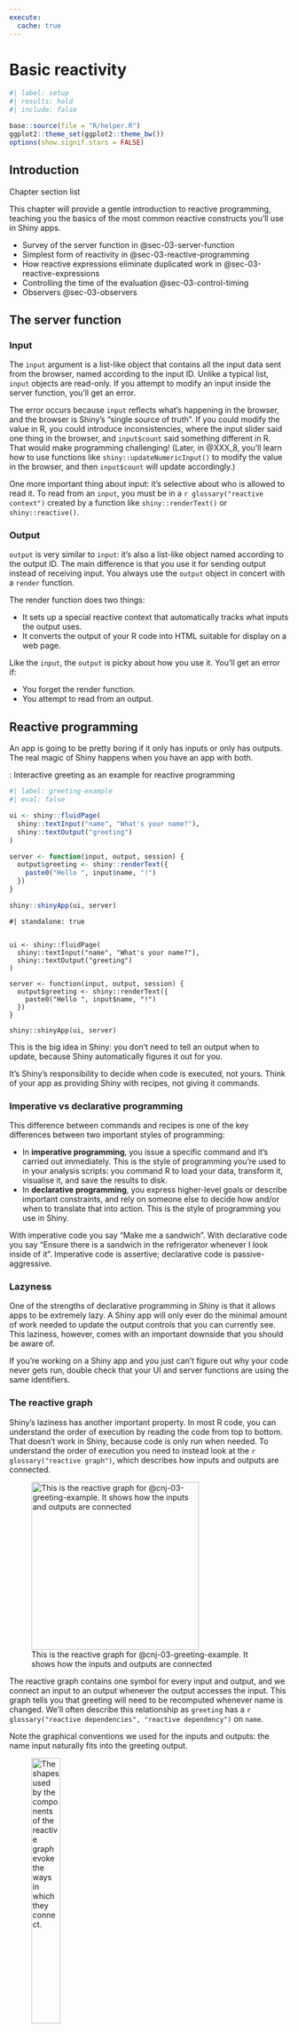 ```yaml
---
execute:
  cache: true
---
```


# Basic reactivity {#sec-chap03}


```r
#| label: setup
#| results: hold
#| include: false

base::source(file = "R/helper.R")
ggplot2::theme_set(ggplot2::theme_bw())
options(show.signif.stars = FALSE)

```

## Introduction

::::: {#obj-chap03}
:::: {.my-objectives}
::: {.my-objectives-header}
Chapter section list
:::


::: {.my-objectives-container}

This chapter will provide a gentle introduction to reactive programming, teaching you the basics of the most common reactive constructs you’ll use in Shiny apps.

- Survey of the server function in @sec-03-server-function
- Simplest form of reactivity in @sec-03-reactive-programming
- How reactive expressions eliminate duplicated work in @sec-03-reactive-expressions
- Controlling the time of the evaluation @sec-03-control-timing
- Observers @sec-03-observers

:::
::::
:::::



## The server function {#sec-03-server-function}

### Input

The `input` argument is a list-like object that contains all the input data sent from the browser, named according to the input ID. Unlike a typical list, `input` objects are read-only. If you attempt to modify an input inside the server function, you’ll get an error.

The error occurs because `input` reflects what’s happening in the browser, and the browser is Shiny’s “single source of truth”. If you could modify the value in R, you could introduce inconsistencies, where the input slider said one thing in the browser, and `input$count` said something different in R. That would make programming challenging! (Later, in @XXX_8, you’ll learn how to use functions like `shiny::updateNumericInput()` to modify the value in the browser, and then `input$count` will update accordingly.)

One more important thing about input: it’s selective about who is allowed to read it. To read from an `input`, you must be in a `r glossary("reactive context")` created by a function like `shiny::renderText()` or `shiny::reactive()`.

### Output

`output` is very similar to `input`: it’s also a list-like object named according to the output ID. The main difference is that you use it for sending output instead of receiving input. You always use the `output` object in concert with a `render` function.

The render function does two things:

- It sets up a special reactive context that automatically tracks what inputs the output uses.
- It converts the output of your R code into HTML suitable for display on a web page.

Like the `input`, the `output` is picky about how you use it. You’ll get an error if:

- You forget the render function.
- You attempt to read from an output.


## Reactive programming {#sec-03-reactive-programming}

An app is going to be pretty boring if it only has inputs or only has outputs. The real magic of Shiny happens when you have an app with both.

:::::{.my-r-code}
:::{.my-r-code-header}
:::::: {#cnj-03-greeting-example}
: Interactive greeting as an example for reactive programming
::::::
:::
::::{.my-r-code-container}

::: {#lst-greeting-example}
```r
#| label: greeting-example
#| eval: false

ui <- shiny::fluidPage(
  shiny::textInput("name", "What's your name?"),
  shiny::textOutput("greeting")
)

server <- function(input, output, session) {
  output$greeting <- shiny::renderText({
    paste0("Hello ", input$name, "!")
  })
}

shiny::shinyApp(ui, server)
```

:::

```shinylive-r
#| standalone: true


ui <- shiny::fluidPage(
  shiny::textInput("name", "What's your name?"),
  shiny::textOutput("greeting")
)

server <- function(input, output, session) {
  output$greeting <- shiny::renderText({
    paste0("Hello ", input$name, "!")
  })
}

shiny::shinyApp(ui, server)
```

This is the big idea in Shiny: you don’t need to tell an output when to update, because Shiny automatically figures it out for you.
::::
:::::

::: {.callout-important}
It’s Shiny’s responsibility to decide when code is executed, not yours. Think of your app as providing Shiny with recipes, not giving it commands.
:::




### Imperative vs declarative programming

This difference between commands and recipes is one of the key differences between two important styles of programming:

- In **imperative programming**, you issue a specific command and it’s carried out immediately. This is the style of programming you’re used to in your analysis scripts: you command R to load your data, transform it, visualise it, and save the results to disk.
- In **declarative programming**, you express higher-level goals or describe important constraints, and rely on someone else to decide how and/or when to translate that into action. This is the style of programming you use in Shiny.

With imperative code you say “Make me a sandwich”. With declarative code you say “Ensure there is a sandwich in the refrigerator whenever I look inside of it”. Imperative code is assertive; declarative code is passive-aggressive.

### Lazyness

One of the strengths of declarative programming in Shiny is that it allows apps to be extremely lazy. A Shiny app will only ever do the minimal amount of work needed to update the output controls that you can currently see. This laziness, however, comes with an important downside that you should be aware of.

::: {.callout-important}
If you’re working on a Shiny app and you just can’t figure out why your code never gets run, double check that your UI and server functions are using the same identifiers.
:::


### The reactive graph {#sec-03-reactive-graph}

Shiny’s laziness has another important property. In most R code, you can understand the order of execution by reading the code from top to bottom. That doesn’t work in Shiny, because code is only run when needed. To understand the order of execution you need to instead look at the `r glossary("reactive graph")`, which describes how inputs and outputs are connected.

![This is the reactive graph for @cnj-03-greeting-example. It shows how the inputs and outputs are connected](https://mastering-shiny.org/diagrams/basic-reactivity/graph-1b.png){#fig-03-01 
fig-alt="The graph consists of two blocks titled 'name' and 'greeting'. They are connected horizontally by an arrow from left tot the right. The left 'name' block has a pike to the right which would fit into the bump of the 'greeting' block." fig-align="center" 
width="8cm"}

The reactive graph contains one symbol for every input and output, and we connect an input to an output whenever the output accesses the input. This graph tells you that greeting will need to be recomputed whenever name is changed. We’ll often describe this relationship as `greeting` has a `r glossary("reactive dependencies", "reactive dependency")` on `name`.

Note the graphical conventions we used for the inputs and outputs: the name input naturally fits into the greeting output.

![The shapes used by the components of the reactive graph evoke the ways in which they connect.](https://mastering-shiny.org/diagrams/basic-reactivity/graph-1a.png){#fig-03-02 
fig-alt="The graph consists of two blocks titled 'name' and 'greeting'. The left 'name' block has a pike to the right which fits into the bump of the 'greeting' block." fig-align="center" 
width="35%"}

The reactive graph is a powerful tool for understanding how your app works. As your app gets more complicated, it’s often useful to make a quick high-level sketch of the reactive graph to remind you how all the pieces fit together. Throughout this book we’ll show you the reactive graph to help understand how the examples work, and later on, in @XXX_14, you’ll learn how to use {**reactlog**} which will draw the graph for you.

### Reactive expressions {#sec-03-reactive-expressions-sub}

There’s one more important component that you’ll see in the reactive graph: the reactive expression. We’ll come back to reactive expressions in detail very shortly; for now think of them as a tool that reduces duplication in your reactive code by introducing additional nodes into the reactive graph.

We don’t need a reactive expression in our very simple app, but I’ll add one anyway so you can see how it affects the reactive graph (see @fig-03-03).

:::::{.my-r-code}
:::{.my-r-code-header}
:::::: {#cnj-03-greeting-example}
: Interactive greeting as an example for reactive programming
::::::
:::
::::{.my-r-code-container}

:::{#lst-greeting-example2}
```r
#| label: greeting-example2
#| eval: false

ui <- shiny::fluidPage(
  shiny::textInput("name", "What's your name?"),
  shiny::textOutput("greeting")
)

server <- function(input, output, session) {
  output$greeting <- shiny::renderText(string())
  string <- shiny::reactive(paste0("Hello ", input$name, "!"))
}

shiny::shinyApp(ui, server)
```

:::

```shinylive-r
#| standalone: true

ui <- shiny::fluidPage(
  shiny::textInput("name", "What's your name?"),
  shiny::textOutput("greeting")
)

server <- function(input, output, session) {
  string <- shiny::reactive(paste0("Hello ", input$name, "!"))
  output$greeting <- shiny::renderText(string())
}

shiny::shinyApp(ui, server)
```

***

Compare the tiny difference in the server code with @lst-greeting-example.
::::
:::::



![A reactive expression is drawn with angles on both sides because it connects inputs to outputs.](https://mastering-shiny.org/diagrams/basic-reactivity/graph-2b.png){#fig-03-03 
fig-alt="The graph consists of three blocks titled 'name', 'string and 'greeting'. The blocks are connected by two arrows from left to the right. 'name' block has a pike to the right which fits into the bump of the 'string' block which itself has a bump fitting into the 'greeting' block." fig-align="center" 
width="70%"}

Reactive expressions take inputs and produce outputs so they have a shape that combines features of both inputs and outputs.

### Execution order

It’s important to understand that the order in which your code runs is solely determined by the reactive graph. This is different from most R code where the execution order is determined by the order of lines. For example, we could flip the order of the two lines in our simple server function:

:::::{.my-r-code}
:::{.my-r-code-header}
:::::: {#cnj-03-greeting-example}
: Interactive greeting as an example for reactive programming
::::::
:::
::::{.my-r-code-container}

:::{#lst-greeting-example3}
```r
#| label: greeting-example3
#| eval: false

ui <- shiny::fluidPage(
  shiny::textInput("name", "What's your name?"),
  shiny::textOutput("greeting")
)

server <- function(input, output, session) {
  string <- shiny::reactive(paste0("Hello ", input$name, "!"))
  output$greeting <- shiny::renderText(string())
}

shiny::shinyApp(ui, server)
```

:::

```shinylive-r
#| standalone: true

ui <- shiny::fluidPage(
  shiny::textInput("name", "What's your name?"),
  shiny::textOutput("greeting")
)

server <- function(input, output, session) {
  output$greeting <- shiny::renderText(string())
  string <- shiny::reactive(paste0("Hello ", input$name, "!"))
}

shiny::shinyApp(ui, server)
```

***

Again: Compare the tiny difference in the server code; this time with @lst-greeting-example2.
::::
:::::



You might think that this would yield an error because `output$greeting` refers to a reactive expression, string, that hasn’t been created yet. But remember Shiny is lazy, so that code is only run when the session starts, after string has been created.

Instead, this code yields the same reactive graph as above, so the order in which the code is run is exactly the same. Organizing your code like this is confusing for humans, and best avoided. Instead, make sure that reactive expressions and outputs only refer to things defined above, not below. This will make your code easier to understand.

This concept is very important and different to most other R code, so I’ll say it again:

::: {.callout-important}
The order in which reactive code is run is determined only by the reactive graph, not by its layout in the server function.
:::

### Exercises

#### Find bugs

:::::{.my-exercise}
:::{.my-exercise-header}
:::::: {#exr-03-ex-01-find-bugs}
: Find the bugs in the three server functions
::::::
:::
::::{.my-exercise-container}

::: {.panel-tabset}

###### Challenge

:::::{.my-r-code}
:::{.my-r-code-header}
:::::: {#cnj-03-ex-01-find-bugs-challenge}
: Find the bugs in the three server functions
::::::
:::
::::{.my-r-code-container}

Fix the simple errors found in each of the three server functions below. First try spotting the problem just by reading the code; then run the code to make sure you’ve fixed it.

```r
#| label: find-bugs-challenge
#| eval: false
#| code-fold: show

library(shiny)

ui <- fluidPage(
  textInput("name", "What's your name?"),
  textOutput("greeting")
)

server1 <- function(input, output, server) {
  input$greeting <- renderText(paste0("Hello ", name))
}

server2 <- function(input, output, server) {
  greeting <- paste0("Hello ", input$name)
  output$greeting <- renderText(greeting)
}

server3 <- function(input, output, server) {
  output$greting <- paste0("Hello", input$name)
}

shinyApp(ui, server)
```


::::
:::::



###### Solution (Code)

:::::{.my-r-code}
:::{.my-r-code-header}
:::::: {#cnj-03-ex-01-find-bugs-solution-code}
: Show the bugs in the three server functions and add correct code
::::::
:::
::::{.my-r-code-container}

::: {#lst-03-ex-01-find-bugs-solution-code}

```r
#| label: find-bugs-solution
#| eval: false
#| code-fold: show

library(shiny)

ui <- fluidPage(
  textInput("name", "What's your name?"),
  textOutput("greeting")
)

# server1 <- function(input, output, server) {
#   input$greeting <- renderText(paste0("Hello ", name))
##### output$greeting instead of input$greeting #######
# }
# 
# server2 <- function(input, output, server) {
#   greeting <- paste0("Hello ", input$name)
##### assigning value directly not allowed ######
#   output$greeting <- renderText(greeting)
# }
# 
# server3 <- function(input, output, server) {
#   output$greting <- paste0("Hello", input$name)
##### missing 'e' in output$greting #######
# }

# correct code
server <- function(input, output, server) {
    output$greeting <- renderText(paste0("Hello", input$name))
}

shinyApp(ui, server)
```

:::
::::
:::::



###### Solution (Shiny)

:::::{.my-solution}
:::{.my-solution-header}
:::::: {#sol-03-ex-01-find-bugs-app-shiny}
: Run @lst-03-ex-01-find-bugs-solution-code with correct code
::::::
:::
::::{.my-solution-container}



```shinylive-r
#| standalone: true
#| viewerHeight: 100

library(shiny)

ui <- fluidPage(
  textInput("name", "What's your name?"),
  textOutput("greeting")
)

# server1 <- function(input, output, server) {
#   input$greeting <- renderText(paste0("Hello ", name))
##### output$greeting instead of input$greeting #######
# }
# 
# server2 <- function(input, output, server) {
#   greeting <- paste0("Hello ", input$name)
##### assigning value directly not allowed ######
#   output$greeting <- renderText(greeting)
# }
# 
# server3 <- function(input, output, server) {
#   output$greting <- paste0("Hello", input$name)
##### missing 'e' in output$greting #######
# }

# correct code
server <- function(input, output, server) {
    output$greeting <- renderText(paste0("Hello", input$name))
}

shinyApp(ui, server)

```
::::
:::::

:::

::::
:::::

#### Draw reactive graphs

:::::{.my-exercise}
:::{.my-exercise-header}
:::::: {#exr-03-ex-02-draw-reactive-graphs}
: Draw reactive graph for server functions
::::::
:::
::::{.my-exercise-container}

::: {.panel-tabset}

###### Challenge

:::::{.my-r-code}
:::{.my-r-code-header}
:::::: {#cnj-03-ex-02-find-bugs-challenge}
: Draw reactive graph for server functions
::::::
:::
::::{.my-r-code-container}

::: {#lst-draw-graphs-challenge}
```r
#| label: draw-graphs-challenge
#| eval: false
#| code-fold: show

server1 <- function(input, output, session) {
  c <- reactive(input$a + input$b)
  e <- reactive(c() + input$d)
  output$f <- renderText(e())
}

server2 <- function(input, output, session) {
  x <- reactive(input$x1 + input$x2 + input$x3)
  y <- reactive(input$y1 + input$y2)
  output$z <- renderText(x() / y())
}

server3 <- function(input, output, session) {
  d <- reactive(c() ^ input$d)
  a <- reactive(input$a * 10)
  c <- reactive(b() / input$c)
  b <- reactive(a() + input$b)
}
```

:::
::::
:::::



###### Solution (Graphs)

:::::{.my-r-code}
:::{.my-r-code-header}
:::::: {#cnj-03-ex-02-draw-graphs-solution}
: Draw the graphs in the three server functions of @lst-draw-graphs-challenge
::::::
:::
::::{.my-r-code-container}

I've tried to find the solution myself and then I've compared my result with the [drawing graph solutions](https://mastering-shiny-solutions.org/basic-reactivity.html#solution-15) in Mastering Shiny Solutions [@ther4dsonlinelearningcommunity2023]

The first two examples of my trials coincide with Mastering Shiny Solutions. In the third example I had a chain of the inputs a,b,c,d and not — as in Mastering Shiny Solutions — a step by step chain where each input is depending of an input with the same name.

***

![Solution of the reactive graph: server 1](https://mastering-shiny-solutions.org/images/4.3.6.1-s1.png){#fig-03-04
fig-alt="The graph consists of six blocks titled a-f. 'a' and 'b' are connected horizontally by an arrow from left tot the right with 'c'. The block 'e' gets its input (= arrows) by 'c' and 'd' and 'e' finally put its result into 'f'" fig-align="center" 
width="50%"}

***

![Solution of the reactive graph: server 2](https://mastering-shiny-solutions.org/images/4.3.6.1-s2.png){#fig-03-05 
fig-alt="The graph consists of six blocks titled a-f. 'a' and 'b' are connected horizontally by an arrow from left tot the right with 'c'. The block 'e' gets its input (= arrows) by 'c' and 'd' and 'e' finally put its result into 'f'" fig-align="center" 
width="50%"}

***

![Solution of the reactive graph: server 3](https://mastering-shiny-solutions.org/images/4.3.6.1-s3.png){#fig-03-06 
fig-alt="The graph consists of six blocks titled a-f. 'a' and 'b' are connected horizontally by an arrow from left tot the right with 'c'. The block 'e' gets its input (= arrows) by 'c' and 'd' and 'e' finally put its result into 'f'" fig-align="center" 
width="50%"}


::::
:::::

Compare the graphs with the server code snippets in @lst-draw-graphs-challenge.



:::

::::
:::::

#### Failed code snippet


:::::{.my-exercise}
:::{.my-exercise-header}
:::::: {#exr-03-ex-03-failed-code}
: Why will this code fail?
::::::
:::
::::{.my-exercise-container}

::: {.panel-tabset}

###### Challenge

:::::{.my-r-code}
:::{.my-r-code-header}
:::::: {#cnj-03-ex-03-failed-code-challenge}
: Why will this code snippet fail?
::::::
:::
::::{.my-r-code-container}


::: {#lst-03-ex-03-failed-code-challenge}
```r
#| label: failed-code-challenge
#| eval: false
#| code-fold: show

var <- reactive(df[[input$var]])
range <- reactive(range(var(), na.rm = TRUE))
```


Failed code snippet
:::
::::
:::::



###### Solution (Code)

:::::{.my-r-code}
:::{.my-r-code-header}
:::::: {#cnj-03-ex-03-failed-code-solution}
: Why failed the code in @lst-03-ex-03-failed-code-challenge
::::::
:::
::::{.my-r-code-container}

::: {#lst-03-ex-03-failed-code-solution}

```r
#| label: failed-code-solution
#| eval: false
#| code-fold: show

library(shiny)

df <- mtcars

ui <- fluidPage(
    selectInput("var", NULL, choices = colnames(df)),
    verbatimTextOutput("debug")
)

server <- function(input, output, session) {
    col_var <- reactive( df[input$var] )
    col_range <- reactive({ range(col_var(), na.rm = TRUE ) })
    output$debug <- renderPrint({ col_range() })

}

shinyApp(ui = ui, server = server)
```

Code example with changed names of the reactives
:::
::::
:::::



###### Solution (Shiny)

:::::{.my-solution}
:::{.my-solution-header}
:::::: {#sol-03-ex-01-find-bugs-app-shiny}
: Run @lst-03-ex-03-failed-code-challenge with correct code
::::::
:::
::::{.my-solution-container}

base::range() and stats::var() are bad names for reactives because they are reserved names for other functions:

- `base::range()` returns a vector containing the minimum and maximum of all the given arguments.
- `stats::var()` computes the variance of x.

In the following solution code from [Mastering Shiny Solutions](https://mastering-shiny-solutions.org/basic-reactivity.html#solution-16) I have followed their idea to change `range` into `col_range` and  `var` into `col_var`. These new names substitute the bad names for the reactives in the failed code snippet.

```shinylive-r
#| standalone: true
#| viewerHeight: 300

library(shiny)

df <- mtcars

ui <- fluidPage(
    selectInput("var", NULL, choices = colnames(df)),
    verbatimTextOutput("debug")
)

server <- function(input, output, session) {
    col_var <- reactive( df[input$var] )
    col_range <- reactive({ range(col_var(), na.rm = TRUE ) })
    output$debug <- renderPrint({ col_range() })

}

shinyApp(ui = ui, server = server)

```
::::
:::::

Compare the Shiny result with the code used for the solution in @lst-03-ex-03-failed-code-solution.

:::

::::
:::::

## Reactive expressions {#sec-03-reactive-expressions}

Reactive expressions have a flavor of both inputs and outputs:

- Like outputs, reactive expressions depend on inputs and automatically know when they need updating.
- Like inputs, you can use the results of a reactive expression in an output.

This duality means we need some new vocab: I’ll use **producers** to refer to reactive inputs and expressions, and **consumers** to refer to reactive expressions and outputs.

![Inputs and expressions are reactive producers; expressions and outputs are reactive consumers](https://mastering-shiny.org/diagrams/basic-reactivity/producers-consumers.png){#fig-03-07
fig-alt="The graphics shows the connection between `input`, `expression` and `outputs` as Venn diagram. `input` and `expression` form the so-called **Producers**; `expression` and `outputs` constitute the **Consumers**" fig-align="center" 
width="70%"}

### The motivation

Imagine I want to compare two simulated datasets with a plot and a hypothesis test. I’ve done a little experimentation and come up with the functions below: `freqpoly()` visualizes the two distributions with `r glossary("frequency polygon")`s, and `t_test()` uses a t-test to compare means and summarizes the results with a string:

:::::{.my-r-code}
:::{.my-r-code-header}
:::::: {#cnj-03-compare-simulated-datasets}
: Compare two simulated datasets with a plot and a hypothesis test.
::::::
:::
::::{.my-r-code-container}
```r
#| label: fig-compare-simulated-datasets
#| fig-cap: "Compare two simulated datasets with a plot and a hypothesis test"

freqpoly <- function(x1, x2, binwidth = 0.1, xlim = c(-3, 3)) {
  df <- base::data.frame(
    x = base::c(x1, x2),
    g = base::c(base::rep("x1", base::length(x1)), 
                base::rep("x2", base::length(x2)))
  )

  ggplot2::ggplot(df, ggplot2::aes(x, colour = g)) +
    ggplot2::geom_freqpoly(binwidth = binwidth, linewidth = 1) +
    ggplot2::coord_cartesian(xlim = xlim)
}

t_test <- function(x1, x2) {
  test <- stats::t.test(x1, x2)

  # use sprintf() to format t.test() results compactly
  base::sprintf(
    "p value: %0.3f\n[%0.2f, %0.2f]",
    test$p.value, test$conf.int[1], test$conf.int[2]
  )
}

### prepare values
x1 <- stats::rnorm(100, mean = 0, sd = 0.5)
x2 <- stats::rnorm(200, mean = 0.15, sd = 0.9)

### call functions
freqpoly(x1, x2)
base::cat(t_test(x1, x2))
```


::::
:::::


### The app

I’d like to use these two tools to quickly explore a bunch of simulations. A Shiny app is a great way to do this because it lets you avoid tediously modifying and re-running R code. Below I wrap the pieces into a Shiny app where I can interactively tweak the inputs.

::: {.my-code-collection}
:::: {.my-code-collection-header}
::::: {.my-code-collection-icon}
:::::
:::::: {#exm-03-compare-simulated-data}
: Case study: Compare simulated data V1
::::::

::::

::::{.my-code-collection-container}

::: {.panel-tabset}

###### Code

:::::{.my-r-code}
:::{.my-r-code-header}
:::::: {#cnj-03-compare-simulated-data-code}
: Case study: Compare simulated data V1
::::::
:::
::::{.my-r-code-container}
::: {#lst-03-compare-simulated-data-code1}
```r
#| label: compare-simulated-data-code
#| eval: false

## source .R file with the two functions didn't work
## so I had to use the original code instead of the following

base::source(
      base::paste0(here::here(), "/R/shiny-03-V2.R"),
      local = TRUE,
      chdir = TRUE,
      encoding = "utf-8"
    )

library(shiny)
library(ggplot2)
library(munsell)

ui <- fluidPage(
  fluidRow(
    column(4,
      "Distribution 1",
      numericInput("n1", label = "n", value = 1000, min = 1),
      numericInput("mean1", label = "µ", value = 0, step = 0.1),
      numericInput("sd1", label = "σ", value = 0.5, min = 0.1, step = 0.1)
    ),
    column(4,
      "Distribution 2",
      numericInput("n2", label = "n", value = 1000, min = 1),
      numericInput("mean2", label = "µ", value = 0, step = 0.1),
      numericInput("sd2", label = "σ", value = 0.5, min = 0.1, step = 0.1)
    ),
    column(4,
      "Frequency polygon",
      numericInput("binwidth", label = "Bin width", value = 0.1, step = 0.1),
      sliderInput("range", label = "range", value = c(-3, 3), min = -5, max = 5)
    )
  ),
  fluidRow(
    column(9, plotOutput("hist")),
    column(3, verbatimTextOutput("ttest"))
  )
)

server <- function(input, output, session) {
  output$hist <- renderPlot({
    x1 <- rnorm(input$n1, input$mean1, input$sd1)
    x2 <- rnorm(input$n2, input$mean2, input$sd2)

    freqpoly(x1, x2, binwidth = input$binwidth, xlim = input$range)
  }, res = 96)

  output$ttest <- renderText({
    x1 <- rnorm(input$n1, input$mean1, input$sd1)
    x2 <- rnorm(input$n2, input$mean2, input$sd2)

    t_test(x1, x2)
  })
}

shinyApp(ui, server)
```

Compare simulated data with plot and t-test

:::
::::
:::::


###### Shiny

:::::{.my-r-code}
:::{.my-r-code-header}
:::::: {#cnj-03-compare-simulated-data-shiny}
: Case study: Compare simulated data V1
::::::
:::
::::{.my-r-code-container}
```shinylive-r
#| standalone: true
#| viewerHeight: 600

library(shiny)
library(ggplot2)
library(munsell)

# source .R file with the two functions didn't work
freqpoly <- function(x1, x2, binwidth = 0.1, xlim = c(-3, 3)) {
    df <- base::data.frame(
        x = base::c(x1, x2),
        g = base::c(base::rep("x1", base::length(x1)),
                    base::rep("x2", base::length(x2)))
    )

    ggplot2::ggplot(df, ggplot2::aes(x, colour = g)) +
        ggplot2::geom_freqpoly(binwidth = binwidth, linewidth = 1) +
        ggplot2::coord_cartesian(xlim = xlim)
}

t_test <- function(x1, x2) {
    test <- stats::t.test(x1, x2)

    # use sprintf() to format t.test() results compactly
    base::sprintf(
        "p value: %0.3f\n[%0.2f, %0.2f]",
        test$p.value, test$conf.int[1], test$conf.int[2]
    )
}

# base::source(
#       base::paste0(here::here(), "/R/shiny-03-V2.R"),
#       local = TRUE,
#       chdir = TRUE,
#       encoding = "utf-8"
#     )



ui <- fluidPage(
  fluidRow(
    column(4,
      "Distribution 1",
      numericInput("n1", label = "n", value = 1000, min = 1),
      numericInput("mean1", label = "µ", value = 0, step = 0.1),
      numericInput("sd1", label = "σ", value = 0.5, min = 0.1, step = 0.1)
    ),
    column(4,
      "Distribution 2",
      numericInput("n2", label = "n", value = 1000, min = 1),
      numericInput("mean2", label = "µ", value = 0, step = 0.1),
      numericInput("sd2", label = "σ", value = 0.5, min = 0.1, step = 0.1)
    ),
    column(4,
      "Frequency polygon",
      numericInput("binwidth", label = "Bin width", value = 0.1, step = 0.1),
      sliderInput("range", label = "range", value = c(-3, 3), min = -5, max = 5)
    )
  ),
  fluidRow(
    column(9, plotOutput("hist")),
    column(3, verbatimTextOutput("ttest"))
  )
)

server <- function(input, output, session) {
  output$hist <- renderPlot({
    x1 <- rnorm(input$n1, input$mean1, input$sd1)
    x2 <- rnorm(input$n2, input$mean2, input$sd2)

    freqpoly(x1, x2, binwidth = input$binwidth, xlim = input$range)
  }, res = 96)

  output$ttest <- renderText({
    x1 <- rnorm(input$n1, input$mean1, input$sd1)
    x2 <- rnorm(input$n2, input$mean2, input$sd2)

    t_test(x1, x2)
  })
}

shinyApp(ui, server)
```

::::
:::::

Compare the code in @lst-03-compare-simulated-data-code1 for this shiny app.

:::

::::
:::::

::: {.callout-warning}
I had to duplicate the code for the two functions `freqpoly()` and `t_test()` because sourcing the code from an extra .R file did not work. I tried several options of `source("path-to-file", local = TRUE)`

- file in an extra directory with additional option `chdir = TRUE`,
- file in main directory references with `source('./<file_name>', local=TRUE)`
- file calling with `here::here()` applying `if(FALSE){library(here)}` to include additional R packages that are not automatically discovered,
- adding `encoding="utf-8"`

:::

You can find a live version at <https://hadley.shinyapps.io/ms-case-study-1>; I recommend opening the app with the above link, because it uses the whole screen width and it is therefore easier to play with. Having a quick play to make sure you understand its basic operation is essential before you continue reading.


### The reactive graph

Shiny is smart enough to update an output only when the inputs it refers to change; it’s not smart enough to only selectively run pieces of code inside an output. In other words, outputs are atomic: they’re either executed or not as a whole.

For example, take this snippet from the server:

```
x1 <- rnorm(input$n1, input$mean1, input$sd1)
x2 <- rnorm(input$n2, input$mean2, input$sd2)
t_test(x1, x2)
```

As a human reading this code you can tell that we only need to update `x1` when `n1`, `mean1`, or `sd1` changes, and we only need to update `x2` when `n2`, `mean2`, or `sd2` changes. Shiny, however, only looks at the output as a whole, so it will update both `x1` and `x2` every time one of `n1`, `mean1`, `sd1`, `n2`, `mean2`, or `sd2` changes. This leads to the reactive graph shown in @fig-03-08.

![The reactive graph shows that every output depends on every input](https://mastering-shiny.org/diagrams/basic-reactivity/case-study-1.png){#fig-03-08 
fig-alt="The inputs n1, mean1, sd1, n2, mean2, sd2 are all connected to the outputs ttest and hist. Additionally binwidth and range are connected to hist." fig-align="center" 
width="40%"}

You’ll notice that the graph is very dense: almost every input is connected directly to every output. This creates two problems:

- The app is hard to understand because there are so many connections. There are no pieces of the app that you can pull out and analyse in isolation.
- The app is inefficient because it does more work than necessary. For example, if you change the breaks of the plot, the data is recalculated; if you change the value of `n1`, `x2` is updated (in two places!).

There’s one other major flaw in the app: the frequency polygon and t-test use separate random draws. This is rather misleading, as you’d expect them to be working on the same underlying data.

Fortunately, we can fix all these problems by using reactive expressions to pull out repeated computation.


### Simplifying the graph

::: {.my-code-collection}
:::: {.my-code-collection-header}
::::: {.my-code-collection-icon}
:::::
:::::: {#exm-03-compare-simulated-data2}
: Case study: Compare simulated data V2
::::::

::::

::::{.my-code-collection-container}

::: {.panel-tabset}

###### Code

:::::{.my-r-code}
:::{.my-r-code-header}
:::::: {#cnj-03-compare-simulated-data-code2}
: Case study: Compare simulated data V2
::::::
:::
::::{.my-r-code-container}
::: {#lst-03-compare-simulated-data-code2}
```r
#| label: compare-simulated-data-code2
#| eval: false

## source .R file with the two functions didn't work
base::source(
      base::paste0(here::here(), "/R/shiny-03-V2.R"),
      local = TRUE,
      chdir = TRUE,
      encoding = "utf-8"
    )

library(shiny)
library(ggplot2)
library(munsell)

ui <- fluidPage(
  fluidRow(
    column(4,
      "Distribution 1",
      numericInput("n1", label = "n", value = 1000, min = 1),
      numericInput("mean1", label = "µ", value = 0, step = 0.1),
      numericInput("sd1", label = "σ", value = 0.5, min = 0.1, step = 0.1)
    ),
    column(4,
      "Distribution 2",
      numericInput("n2", label = "n", value = 1000, min = 1),
      numericInput("mean2", label = "µ", value = 0, step = 0.1),
      numericInput("sd2", label = "σ", value = 0.5, min = 0.1, step = 0.1)
    ),
    column(4,
      "Frequency polygon",
      numericInput("binwidth", label = "Bin width", value = 0.1, step = 0.1),
      sliderInput("range", label = "range", value = c(-3, 3), min = -5, max = 5)
    )
  ),
  fluidRow(
    column(9, plotOutput("hist")),
    column(3, verbatimTextOutput("ttest"))
  )
)

server <- function(input, output, session) {
  x1 <- reactive(rnorm(input$n1, input$mean1, input$sd1))
  x2 <- reactive(rnorm(input$n2, input$mean2, input$sd2))

  output$hist <- renderPlot({
    freqpoly(x1(), x2(), binwidth = input$binwidth, xlim = input$range)
  }, res = 96)

  output$ttest <- renderText({
    t_test(x1(), x2())
  })
}

shinyApp(ui, server)
```

Compare simulated data with plot and t-test using reactive expressions
:::

Compare the code in @lst-03-compare-simulated-data-code1 for this shiny app without reactive expressions
::::
:::::


###### Shiny

:::::{.my-r-code}
:::{.my-r-code-header}
:::::: {#cnj-03-compare-simulated-data-shiny2}
: Case study: Compare simulated data V2
::::::
:::
::::{.my-r-code-container}
```shinylive-r
#| standalone: true
#| viewerHeight: 600



# source .R file with the two functions didn't work
freqpoly <- function(x1, x2, binwidth = 0.1, xlim = c(-3, 3)) {
    df <- base::data.frame(
        x = base::c(x1, x2),
        g = base::c(base::rep("x1", base::length(x1)),
                    base::rep("x2", base::length(x2)))
    )

    ggplot2::ggplot(df, ggplot2::aes(x, colour = g)) +
        ggplot2::geom_freqpoly(binwidth = binwidth, linewidth = 1) +
        ggplot2::coord_cartesian(xlim = xlim)
}

t_test <- function(x1, x2) {
    test <- stats::t.test(x1, x2)

    # use sprintf() to format t.test() results compactly
    base::sprintf(
        "p value: %0.3f\n[%0.2f, %0.2f]",
        test$p.value, test$conf.int[1], test$conf.int[2]
    )
}

# base::source(
#       base::paste0(here::here(), "/R/shiny-03-V2.R"),
#       local = TRUE,
#       chdir = TRUE,
#       encoding = "utf-8"
#     )

library(shiny)
library(ggplot2)
library(munsell)

ui <- fluidPage(
  fluidRow(
    column(4,
      "Distribution 1",
      numericInput("n1", label = "n", value = 1000, min = 1),
      numericInput("mean1", label = "µ", value = 0, step = 0.1),
      numericInput("sd1", label = "σ", value = 0.5, min = 0.1, step = 0.1)
    ),
    column(4,
      "Distribution 2",
      numericInput("n2", label = "n", value = 1000, min = 1),
      numericInput("mean2", label = "µ", value = 0, step = 0.1),
      numericInput("sd2", label = "σ", value = 0.5, min = 0.1, step = 0.1)
    ),
    column(4,
      "Frequency polygon",
      numericInput("binwidth", label = "Bin width", value = 0.1, step = 0.1),
      sliderInput("range", label = "range", value = c(-3, 3), min = -5, max = 5)
    )
  ),
  fluidRow(
    column(9, plotOutput("hist")),
    column(3, verbatimTextOutput("ttest"))
  )
)

server <- function(input, output, session) {
  x1 <- reactive(rnorm(input$n1, input$mean1, input$sd1))
  x2 <- reactive(rnorm(input$n2, input$mean2, input$sd2))

  output$hist <- renderPlot({
    freqpoly(x1(), x2(), binwidth = input$binwidth, xlim = input$range)
  }, res = 96)

  output$ttest <- renderText({
    t_test(x1(), x2())
  })
}

shinyApp(ui, server)
```

::::
:::::

Compare the code in @lst-03-compare-simulated-data-code2 for this shiny app.

:::

::::
:::::

This transformation yields the substantially simpler graph shown in @fig-03-09. This simpler graph makes it easier to understand the app because you can understand connected components in isolation; the values of the distribution parameters only affect the output via `x1` and `x2.` This rewrite also makes the app much more efficient since it does much less computation. Now, when you change the `binwidth` or `range`, only the plot changes, not the underlying data.

![title](https://mastering-shiny.org/diagrams/basic-reactivity/case-study-2.png){#fig-03-09 
fig-alt="The inputs n1, mean1, sd1 connect to x1 and the inputs n2, mean2, sd2 connect to x2. x1 and x2 connect to ttest and hist. binwidth and range connect to hist." fig-align="center" 
width="40%"}

To emphasize this modularity @fig-03-10 draws boxes around the independent components. We’ll come back to this idea in @XXX_19, when we discuss modules. Modules allow you to extract out repeated code for reuse, while guaranteeing that it’s isolated from everything else in the app. Modules are an extremely useful and powerful technique for more complex apps.

![Modules enforce isolation between parts of an app](https://mastering-shiny.org/diagrams/basic-reactivity/case-study-3.png){#fig-03-10 
fig-alt="The inputs n1, mean1, sd1 connect to x1; the inputs n2, mean2, sd2 connect to x2. x1 and x2 connect to ttest and hist; binwidth and range connect to hist. Additionally there are two boxes drawn. One around n1, mean, sd1 and x1, the other one around n2, mean2, sd2 and x2." fig-align="center" 
width="40%"}

You might be familiar with the “rule of three” of programming: whenever you copy and paste something three times, you should figure out how to reduce the duplication (typically by writing a function). **In Shiny, however, I think you should consider the rule of one**: whenever you copy and paste something once, you should consider extracting the repeated code out into a reactive expression. The rule is stricter for Shiny because reactive expressions don’t just make it easier for humans to understand the code, they also improve Shiny’s ability to efficiently rerun code.


### Why do we need reactive expressions?

When you first start working with reactive code, you might wonder why we need reactive expressions. Why can’t you use your existing tools for reducing duplication in code: creating new variables and writing functions? Unfortunately neither of these techniques work in a reactive environment.

- **If you try to use a variable to reduce duplication**, you’ll get an error because you’re attempting to access input values outside of a reactive context. Even if you didn’t get that error, you’d still have a problem: `x1` and `x2` would only be computed once, when the session begins, not every time one of the inputs was updated.
- **If you try to use a function to reduce duplication** it has the same problem as the original code: any input will cause all outputs to be recomputed, and the t-test and the frequency polygon will be run on separate samples. Reactive expressions automatically cache their results, and only update when their inputs change.


## Controlling timing of evaluation {#sec-03-control-timing}

Now that you’re familiar with the basic ideas of reactivity, we’ll discuss two more advanced techniques that allow you to either increase or decrease how often a reactive expression is executed. Here I’ll show how to use the basic techniques; in @XXX_15, we’ll come back to their underlying implementations.

To explore the basic ideas, I’m going to simplify my simulation app. I’ll use a distribution with only one parameter, and force both samples to share the same `n`. I’ll also remove the plot controls. This yields a smaller UI object and server function.

::: {.my-code-collection}
:::: {.my-code-collection-header}
::::: {.my-code-collection-icon}
:::::
:::::: {#exm-03-compare-simulated-data3}
: Case study: Compare simulated data V3
::::::

::::

::::{.my-code-collection-container}

::: {.panel-tabset}

###### Code

:::::{.my-r-code}
:::{.my-r-code-header}
:::::: {#cnj-03-compare-simulated-data-code3}
: Case study: Compare simulated data V3
::::::
:::
::::{.my-r-code-container}
::: {#lst-03-compare-simulated-data-code3}
```r
#| label: compare-simulated-data-code3
#| eval: false

## source .R file with the two functions didn't work
base::source(
      base::paste0(here::here(), "/R/shiny-03-V2.R"),
      local = TRUE,
      chdir = TRUE,
      encoding = "utf-8"
    )

library(shiny)
library(ggplot2)
library(munsell)

ui <- fluidPage(
  fluidRow(
    column(3,
      numericInput("lambda1", label = "lambda1", value = 3),
      numericInput("lambda2", label = "lambda2", value = 5),
      numericInput("n", label = "n", value = 1e4, min = 0)
    ),
    column(9, plotOutput("hist"))
  )
)
server <- function(input, output, session) {
  x1 <- reactive(rpois(input$n, input$lambda1))
  x2 <- reactive(rpois(input$n, input$lambda2))
  output$hist <- renderPlot({
    freqpoly(x1(), x2(), binwidth = 1, xlim = c(0, 40))
  }, res = 96)
}

shinyApp(ui, server)
```

A simpler app that displays a frequency polygon of random numbers drawn from two Poisson distributions.
:::

Compare the code with original app @lst-03-compare-simulated-data-code1 (without reactive expression) and @lst-03-compare-simulated-data-code2 (with reactive expressions) with this more simpler app that draws from two Poisson distributions.
::::
:::::


###### Shiny

:::::{.my-r-code}
:::{.my-r-code-header}
:::::: {#cnj-03-compare-simulated-data-shiny3}
: Case study: Compare simulated data V3
::::::
:::
::::{.my-r-code-container}
```shinylive-r
#| standalone: true
#| viewerHeight: 600

# source .R file with the two functions didn't work
freqpoly <- function(x1, x2, binwidth = 0.1, xlim = c(-3, 3)) {
    df <- base::data.frame(
        x = base::c(x1, x2),
        g = base::c(base::rep("x1", base::length(x1)),
                    base::rep("x2", base::length(x2)))
    )

    ggplot2::ggplot(df, ggplot2::aes(x, colour = g)) +
        ggplot2::geom_freqpoly(binwidth = binwidth, linewidth = 1) +
        ggplot2::coord_cartesian(xlim = xlim)
}

t_test <- function(x1, x2) {
    test <- stats::t.test(x1, x2)

    # use sprintf() to format t.test() results compactly
    base::sprintf(
        "p value: %0.3f\n[%0.2f, %0.2f]",
        test$p.value, test$conf.int[1], test$conf.int[2]
    )
}

# base::source(
#       base::paste0(here::here(), "/R/shiny-03-V2.R"),
#       local = TRUE,
#       chdir = TRUE,
#       encoding = "utf-8"
#     )

library(shiny)
library(ggplot2)
library(munsell)

ui <- fluidPage(
  fluidRow(
    column(3,
      numericInput("lambda1", label = "lambda1", value = 3),
      numericInput("lambda2", label = "lambda2", value = 5),
      numericInput("n", label = "n", value = 1e4, min = 0)
    ),
    column(9, plotOutput("hist"))
  )
)
server <- function(input, output, session) {
  x1 <- reactive(rpois(input$n, input$lambda1))
  x2 <- reactive(rpois(input$n, input$lambda2))
  output$hist <- renderPlot({
    freqpoly(x1(), x2(), binwidth = 1, xlim = c(0, 40))
  }, res = 96)
}

shinyApp(ui, server)
```

::::
:::::

Compare the code in @lst-03-compare-simulated-data-code3 for this shiny app.

:::

To play around with this app use the live version at <https://hadley.shinyapps.io/ms-simulation-2>.

::::
:::::

![The reactive graph of a simpler app that displays a frequency polygon of random numbers drawn from two Poisson distributions.](https://mastering-shiny.org/diagrams/basic-reactivity/timing.png){#fig-03-11 
fig-alt="lambda1 and n connect to x1, lambda2 and n connect to x2. x1 and x2 connect to the hist output." fig-align="center" 
width="40%"}

### Timed invalidation

Imagine you wanted to reinforce the fact that this is for simulated data by constantly resimulating the data, so that you see an animation rather than a static plot. We can increase the frequency of updates with a new function: `shiny::reactiveTimer()`.

`shiny::reactiveTimer()` is a reactive expression that has a dependency on a hidden input: the current time. You can use a `reactiveTimer()` when you want a reactive expression to invalidate itself more often than it otherwise would. For example, the following code uses an interval of 500 ms so that the plot will update twice a second. This is fast enough to remind you that you’re looking at a simulation, without dizzying you with rapid changes.

::: {.my-code-collection}
:::: {.my-code-collection-header}
::::: {.my-code-collection-icon}
:::::
:::::: {#exm-03-compare-simulated-data4}
: Case study: Compare simulated data V4
::::::

::::

::::{.my-code-collection-container}

::: {.panel-tabset}

###### Code

:::::{.my-r-code}
:::{.my-r-code-header}
:::::: {#cnj-03-compare-simulated-data-code4}
: Case study: Compare simulated data V4
::::::
:::
::::{.my-r-code-container}
::: {#lst-03-compare-simulated-data-code4}
```r
#| label: compare-simulated-data-code4
#| eval: false

# source .R file with the two functions didn't work
base::source(
      base::paste0(here::here(), "/R/shiny-03-V2.R"),
      local = TRUE,
      chdir = TRUE,
      encoding = "utf-8"
    )

library(shiny)
library(ggplot2)
library(munsell)

ui <- fluidPage(
  fluidRow(
    column(3,
      numericInput("lambda1", label = "lambda1", value = 3),
      numericInput("lambda2", label = "lambda2", value = 5),
      numericInput("n", label = "n", value = 1e4, min = 0)
    ),
    column(9, plotOutput("hist"))
  )
)

server <- function(input, output, session) {
  timer <- reactiveTimer(500)

  x1 <- reactive({
    timer()
    rpois(input$n, input$lambda1)
  })
  x2 <- reactive({
    timer()
    rpois(input$n, input$lambda2)
  })

  output$hist <- renderPlot({
    freqpoly(x1(), x2(), binwidth = 1, xlim = c(0, 40))
  }, res = 96)
}

shinyApp(ui, server)
```

Animation of a frequency polygon of random numbers drawn from two Poisson distributions.
:::

Note how we use `timer()` in the reactive expressions that compute `x1()` and `x2()`: we call it, but don’t use the value. This lets `x1` and `x2` take a reactive dependency on timer, without worrying about exactly what value it returns.

Compare the code with static app @lst-03-compare-simulated-data-code3 with this animation.
::::
:::::


###### Shiny

:::::{.my-r-code}
:::{.my-r-code-header}
:::::: {#cnj-03-compare-simulated-data-shiny4}
: Case study: Compare simulated data V4
::::::
:::
::::{.my-r-code-container}
```shinylive-r
#| standalone: true
#| viewerHeight: 600

# source .R file with the two functions didn't work
freqpoly <- function(x1, x2, binwidth = 0.1, xlim = c(-3, 3)) {
    df <- base::data.frame(
        x = base::c(x1, x2),
        g = base::c(base::rep("x1", base::length(x1)),
                    base::rep("x2", base::length(x2)))
    )

    ggplot2::ggplot(df, ggplot2::aes(x, colour = g)) +
        ggplot2::geom_freqpoly(binwidth = binwidth, linewidth = 1) +
        ggplot2::coord_cartesian(xlim = xlim)
}

t_test <- function(x1, x2) {
    test <- stats::t.test(x1, x2)

    # use sprintf() to format t.test() results compactly
    base::sprintf(
        "p value: %0.3f\n[%0.2f, %0.2f]",
        test$p.value, test$conf.int[1], test$conf.int[2]
    )
}

# source(
#       paste0(here::here(), "/R/shiny-03-V2.R"),
#       local = TRUE,
#       chdir = TRUE,
#       encoding = "utf-8"
#     )

library(shiny)
library(ggplot2)
library(munsell)

ui <- fluidPage(
  fluidRow(
    column(3,
      numericInput("lambda1", label = "lambda1", value = 3),
      numericInput("lambda2", label = "lambda2", value = 5),
      numericInput("n", label = "n", value = 1e4, min = 0)
    ),
    column(9, plotOutput("hist"))
  )
)

server <- function(input, output, session) {
  timer <- reactiveTimer(500)

  x1 <- reactive({
    timer()
    rpois(input$n, input$lambda1)
  })
  x2 <- reactive({
    timer()
    rpois(input$n, input$lambda2)
  })

  output$hist <- renderPlot({
    freqpoly(x1(), x2(), binwidth = 1, xlim = c(0, 40))
  }, res = 96)
}

shinyApp(ui, server)
```

::::
:::::

Compare the code in @lst-03-compare-simulated-data-code3 for this shiny app.

:::


::::
:::::

![title](https://mastering-shiny.org/diagrams/basic-reactivity/timing-timer.png){#fig-03-12 
fig-alt="lambda1 and n connect to x1, lambda2 and n connect to x2. x1 and x2 connect to the hist output. Additionally there is a (hidden) timer input that connects to x1 and x2." fig-align="center" 
width="50%"}

### On click

In the above scenario, think about what would happen if the simulation code took 1 second to run. We perform the simulation every 0.5s, so Shiny would have more and more to do, and would never be able to catch up. The same problem can happen if someone is rapidly clicking buttons in your app and the computation you are doing is relatively expensive. It’s possible to create a big backlog of work for Shiny, and while it’s working on the backlog, it can’t respond to any new events. This leads to a poor user experience.

If this situation arises in your app, you might want to require the user to opt-in to performing the expensive calculation by requiring them to click a button. This is a great use case for an `shiny::actionButton()`.

::: {.my-code-collection}
:::: {.my-code-collection-header}
::::: {.my-code-collection-icon}
:::::
:::::: {#exm-03-compare-simulated-data5-action-button}
: Case study: Compare simulated data V5 (action button V1)
::::::

::::

::::{.my-code-collection-container}

::: {.panel-tabset}

###### Code

:::::{.my-r-code}
:::{.my-r-code-header}
:::::: {#cnj-03-compare-simulated-data-code5-action-button1}
: Case study: Compare simulated data V5 (action button V1)
::::::
:::
::::{.my-r-code-container}
::: {#lst-03-compare-simulated-data-code5-action-button1}
```r
#| label: compare-simulated-data-code5-action-button1
#| eval: false

# source .R file with the two functions didn't work
base::source(
      base::paste0(here::here(), "/R/shiny-03-V2.R"),
      local = TRUE,
      chdir = TRUE,
      encoding = "utf-8"
    )

library(shiny)
library(ggplot2)
library(munsell)

ui <- fluidPage(
  fluidRow(
    column(3,
      numericInput("lambda1", label = "lambda1", value = 3),
      numericInput("lambda2", label = "lambda2", value = 5),
      numericInput("n", label = "n", value = 1e4, min = 0),
      actionButton("simulate", "Simulate!")
    ),
    column(9, plotOutput("hist"))
  )
)

server <- function(input, output, session) {
  x1 <- reactive({
    input$simulate
    rpois(input$n, input$lambda1)
  })
  x2 <- reactive({
    input$simulate
    rpois(input$n, input$lambda2)
  })
  output$hist <- renderPlot({
    freqpoly(x1(), x2(), binwidth = 1, xlim = c(0, 40))
  }, res = 96)
}

shinyApp(ui, server)
```

Action button to compare a frequency polygon of random numbers drawn from two Poisson distributions (Version 1).
:::


::::
:::::


###### Shiny

:::::{.my-r-code}
:::{.my-r-code-header}
:::::: {#cnj-03-compare-simulated-data-shiny5-action-button1}
: Case study: Compare simulated data V5 (action button V1)
::::::
:::
::::{.my-r-code-container}
```shinylive-r
#| standalone: true
#| viewerHeight: 600

# source .R file with the two functions didn't work
freqpoly <- function(x1, x2, binwidth = 0.1, xlim = c(-3, 3)) {
    df <- base::data.frame(
        x = base::c(x1, x2),
        g = base::c(base::rep("x1", base::length(x1)),
                    base::rep("x2", base::length(x2)))
    )

    ggplot2::ggplot(df, ggplot2::aes(x, colour = g)) +
        ggplot2::geom_freqpoly(binwidth = binwidth, linewidth = 1) +
        ggplot2::coord_cartesian(xlim = xlim)
}

t_test <- function(x1, x2) {
    test <- stats::t.test(x1, x2)

    # use sprintf() to format t.test() results compactly
    base::sprintf(
        "p value: %0.3f\n[%0.2f, %0.2f]",
        test$p.value, test$conf.int[1], test$conf.int[2]
    )
}

# source(
#       paste0(here::here(), "/R/shiny-03-V2.R"),
#       local = TRUE,
#       chdir = TRUE,
#       encoding = "utf-8"
#     )

library(shiny)
library(ggplot2)
library(munsell)

ui <- fluidPage(
  fluidRow(
    column(3,
      numericInput("lambda1", label = "lambda1", value = 3),
      numericInput("lambda2", label = "lambda2", value = 5),
      numericInput("n", label = "n", value = 1e4, min = 0),
      actionButton("simulate", "Simulate!")
    ),
    column(9, plotOutput("hist"))
  )
)

server <- function(input, output, session) {
  x1 <- reactive({
    input$simulate
    rpois(input$n, input$lambda1)
  })
  x2 <- reactive({
    input$simulate
    rpois(input$n, input$lambda2)
  })
  output$hist <- renderPlot({
    freqpoly(x1(), x2(), binwidth = 1, xlim = c(0, 40))
  }, res = 96)
}

shinyApp(ui, server)
```

::::
:::::

Press the "Simulate" button to compare another step of the two Poison distribution. But observe that changes in the input field also start the calculation and redrawing of the graph. This code doesn’t accomplish our goal; we’ve added another dependency instead of replacing the existing dependencies.

Compare the code in @lst-03-compare-simulated-data-code5-action-button1 for this shiny app.

:::


::::
:::::


![This reactive graph doesn’t accomplish our goal; we’ve added a dependency instead of replacing the existing dependencies.](https://mastering-shiny.org/diagrams/basic-reactivity/timing-button.png){#fig-03-13 
fig-alt="lambda1 and n connect to x1, lambda2 and n connect to x2. x1 and x2 connect to the hist output. Additionally there is another input from the action button that connects also to x1 and x2." fig-align="center" 
width="70%"}



::: {.my-code-collection}
:::: {.my-code-collection-header}
::::: {.my-code-collection-icon}
:::::
:::::: {#exm-03-compare-simulated-data6-action-button2}
: Case study: Compare simulated data V6 (action button V2)
::::::

::::

::::{.my-code-collection-container}

::: {.panel-tabset}

###### Code

:::::{.my-r-code}
:::{.my-r-code-header}
:::::: {#cnj-03-compare-simulated-data-code6-action-button2}
: Case study: Compare simulated data V6 (action button V2)
::::::
:::
::::{.my-r-code-container}
::: {#lst-03-compare-simulated-data-code6-action-button2}
```r
#| label: compare-simulated-data-code6-action-button2
#| eval: false

# source .R file with the two functions didn't work
base::source(
      base::paste0(here::here(), "/R/shiny-03-V2.R"),
      local = TRUE,
      chdir = TRUE,
      encoding = "utf-8"
    )

library(shiny)
library(ggplot2)
library(munsell)

ui <- fluidPage(
  fluidRow(
    column(3,
      numericInput("lambda1", label = "lambda1", value = 3),
      numericInput("lambda2", label = "lambda2", value = 5),
      numericInput("n", label = "n", value = 1e4, min = 0),
      actionButton("simulate", "Simulate!")
    ),
    column(9, plotOutput("hist"))
  )
)

server <- function(input, output, session) {
  x1 <- eventReactive(input$simulate, {
    rpois(input$n, input$lambda1)
  })
  x2 <- eventReactive(input$simulate, {
    rpois(input$n, input$lambda2)
  })

  output$hist <- renderPlot({
    freqpoly(x1(), x2(), binwidth = 1, xlim = c(0, 40))
  }, res = 96)
}

shinyApp(ui, server)
```

Action button to compare a frequency polygon of random numbers drawn from two Poisson distributions (Version 2).
:::

Compare this code with the wrong V1 version in @lst-03-compare-simulated-data-code5-action-button1.
::::
:::::


###### Shiny

:::::{.my-r-code}
:::{.my-r-code-header}
:::::: {#cnj-03-compare-simulated-data-shiny6-action-button2}
: Case study: Compare simulated data V6 (action button V2)
::::::
:::
::::{.my-r-code-container}
```shinylive-r
#| standalone: true
#| viewerHeight: 600

# source .R file with the two functions didn't work
freqpoly <- function(x1, x2, binwidth = 0.1, xlim = c(-3, 3)) {
    df <- base::data.frame(
        x = base::c(x1, x2),
        g = base::c(base::rep("x1", base::length(x1)),
                    base::rep("x2", base::length(x2)))
    )

    ggplot2::ggplot(df, ggplot2::aes(x, colour = g)) +
        ggplot2::geom_freqpoly(binwidth = binwidth, linewidth = 1) +
        ggplot2::coord_cartesian(xlim = xlim)
}

t_test <- function(x1, x2) {
    test <- stats::t.test(x1, x2)

    # use sprintf() to format t.test() results compactly
    base::sprintf(
        "p value: %0.3f\n[%0.2f, %0.2f]",
        test$p.value, test$conf.int[1], test$conf.int[2]
    )
}

# source(
#       paste0(here::here(), "/R/shiny-03-V2.R"),
#       local = TRUE,
#       chdir = TRUE,
#       encoding = "utf-8"
#     )

library(shiny)
library(ggplot2)
library(munsell)

ui <- fluidPage(
  fluidRow(
    column(3,
      numericInput("lambda1", label = "lambda1", value = 3),
      numericInput("lambda2", label = "lambda2", value = 5),
      numericInput("n", label = "n", value = 1e4, min = 0),
      actionButton("simulate", "Simulate!")
    ),
    column(9, plotOutput("hist"))
  )
)

server <- function(input, output, session) {
  x1 <- eventReactive(input$simulate, {
    rpois(input$n, input$lambda1)
  })
  x2 <- eventReactive(input$simulate, {
    rpois(input$n, input$lambda2)
  })

  output$hist <- renderPlot({
    freqpoly(x1(), x2(), binwidth = 1, xlim = c(0, 40))
  }, res = 96)
}

shinyApp(ui, server)
```

::::
:::::

Press the "Simulate" button to compare another step of the two Poison distribution. Observe that changes in the input field does not start the calculation and redrawing of the graph.

Compare the code in @lst-03-compare-simulated-data-code6-action-button2 for this shiny app.

:::


::::
:::::

![`shiny::eventReactive()` makes it possible to separate the dependencies (black arrows) from the values used to compute the result (pale gray arrows).](https://mastering-shiny.org/diagrams/basic-reactivity/timing-button-2.png){#fig-03-14 
fig-alt="x1 and x2 no longer have a reactive dependency on (are connected to) lambda1, lambda2, and n. There arrows in pale grey that show the connection of lambda1 and n to x1 as well the connection of lambda2 and n to x2. These pale grey arrows will remind you that x1 and x2 continue to use the values, but no longer take a reactive dependency on them." fig-align="center" width="50%"}


## Observers {#sec-03-observers}

So far, we’ve focused on what’s happening inside the app. But sometimes you need to reach outside of the app and cause side-effects to happen elsewhere in the world. This might be saving a file to a shared network drive, sending data to a web API, updating a database, or (most commonly) printing a debugging message to the console. These actions don’t affect how your app looks, so you shouldn’t use an output and a render function. Instead you need to use an `r glossary("observer")`.

There are multiple ways to create an observer, and we’ll come back to them later in  @XXX_15.3. For now, I wanted to show you how to use `shiny::observeEvent()`, because it gives you an important debugging tool when you’re first learning Shiny.

`shiny::observeEvent()` is very similar to `shiny::eventReactive()`. It has two important arguments: `eventExpr` and `handlerExpr`. 

- `eventExpr` is the input or expression to take a dependency on.
- `handlerExpr` is the code that will be run. 


For example, the following modification to `shiny::server()` means that every time that name is updated, a message will be sent to the console.

::: {.my-code-collection}
:::: {.my-code-collection-header}
::::: {.my-code-collection-icon}
:::::
:::::: {#exm-03-message-when-input-updated}
: Message whenever the input is updated
::::::

::::

::::{.my-code-collection-container}

::: {.panel-tabset}

###### Code

:::::{.my-r-code}
:::{.my-r-code-header}
:::::: {#cnj-03-message-when-input-updated-code}
: Message whenever the input is updated
::::::
:::
::::{.my-r-code-container}
::: {#lst-03-message-when-input-updated-code}
```r
#| label: message-when-input-updated-code
#| eval: false

library(shiny)

ui <- fluidPage(
  textInput("name", "What's your name?"),
  textOutput("greeting")
)

server <- function(input, output, session) {
  string <- reactive(paste0("Hello ", input$name, "!"))

  output$greeting <- renderText(string())
  observeEvent(input$name, {
    message("Greeting performed")
  })
}


shinyApp(ui, server)
```

Example of using `shiny::observeEvent`
:::
::::
:::::


###### Shiny

:::::{.my-r-code}
:::{.my-r-code-header}
:::::: {#cnj-03-message-when-input-updated-shiny}
: Message whenever the input is updated
::::::
:::
::::{.my-r-code-container}
```shinylive-r
#| standalone: true

library(shiny)

ui <- fluidPage(
  textInput("name", "What's your name?"),
  textOutput("greeting")
)

server <- function(input, output, session) {
  string <- reactive(paste0("Hello ", input$name, "!"))

  output$greeting <- renderText(string())
  observeEvent(input$name, {
    message("Greeting performed")
  })
}



shinyApp(ui, server)
```

***

Look at @lst-03-message-when-input-updated-code the code for this app.

::: {.callout-warning}
`shiny::observeEvent()` does work as a separate app, but does not work with {**shinylive**}, e.g. it does not send a message neither to the console nor to the HTML web page. I assume it has again to do with variable scoping rules or with the {**shinylive**} configuration.
:::

::::
:::::

:::

::::
:::::


There are two important differences between `shiny::observeEvent()` and `shiny::eventReactive()`:

- You don’t assign the result of `observeEvent()` to a variable, so
- You can’t refer to it from other reactive consumers.

Observers and outputs are closely related. You can think of outputs as having a special side-effect: updating the HTML in the user’s browser. To emphasize this closeness, we’ll draw them the same way in the reactive graph. This yields the following reactive graph shown in @fig-03-15.

![In the reactive graph, an observer looks the same as an output](https://mastering-shiny.org/diagrams/basic-reactivity/graph-3.png){#fig-03-15 
fig-alt="The input 'name' is connected to 'string' and to the output 'message'. The 'string' element is connected to the output 'greeting'." fig-align="center" 
width="40%"}

## Summary

::: {.callout-note}
This is already my third reading of this chapter. Each reading lies about one year apart.

The first and second time I thought that each example is easy to understand and that the chapter  as a whole is straightforward. But it turned out that I was wrong!

As a summary I will I will again read the text. But this time I will pay attention to each line of code and write down every tiny example. Additionally I will create my own example and / or invoke the debugger to experiment with the code to understand exactly what is happening inside the server part.
:::

### Minimal example

A minimal example consists of four lines of code:

::: {.column-body-outset}


:::::{.my-r-code}
:::{.my-r-code-header}
:::::: {#cnj-03-summary-minimal-example}
: Minimal example
::::::
:::
::::{.my-r-code-container}

:::{#lst-03-summary-minimal-example}
```shinylive-r
#| standalone: true
#| components: [editor, viewer]

library(shiny)

ui <- fluidPage()

server <- function(input, output, session) {}

shinyApp(ui, server)
```

Minimal example
:::

::::
:::::

:::

There is no error if you run this code. But there is no output as well! The result is an empty white pane.

### Printing messages from ui and server part

The problem in my understanding became obvious, when I tried to display just one text message inside the `ui()` and the other one from inside the `server()` function. To make my difficulties explicit I will separate the task in several steps.

::: {.column-body-outset}


:::::{.my-experiment}
:::{.my-experiment-header}
:::::: {#def-03-summary-print-ui-server-messages}
: Printing messages from ui and server part
::::::
:::
::::{.my-experiment-container}

::: {.panel-tabset}

###### comments

:::::{.my-r-code}
:::{.my-r-code-header}
:::::: {#cnj-03-summary-comments}
: Minimal example with comments in the code
::::::
:::
::::{.my-r-code-container}

```shinylive-r
#| standalone: true
#| components: [editor, viewer]

library(shiny)

ui <- fluidPage(
    # front end interface
)

server <- function(input, output, session) {
    # back end logic
}

shinyApp(ui, server)
```



::::
:::::


###### print statements

:::::{.my-r-code}
:::{.my-r-code-header}
:::::: {#cnj-03-summary-print-statements}
: Minimal example with print statements in UI and server function
::::::
:::
::::{.my-r-code-container}

::: {#lst-03-summary-print-statements}

```shinylive-r
#| standalone: true
#| components: [editor, viewer]

library(shiny)

ui <- fluidPage(
    print("front end interface")
)

server <- function(input, output, session) {
    print("back end logic")
}

shinyApp(ui, server)
```

Trying to print statements from inside UI and server

:::

***

As you can see only the print statement from the UI is visible. The app does not produce an error and it even produces an output from the server function to the console. But the server print statement does not appear inside the app.
::::
:::::

Compare this failed experiment wit the correct solution in @lst-print-reactive-context. 

###### reactive context

::: {#lst-03-summary-reactive-context}

```shinylive-r
#| standalone: true
#| components: [editor, viewer]

library(shiny)

ui <- fluidPage(
    print("front end interface"),
    textOutput("my_msg")
)

server <- function(input, output, session) {
    output$my_msg <-  renderText(
        "back end logic"
    )
}

shinyApp(ui, server)

```

To print statements that appear inside the app you need to provide a `r glossary("reactive context")`.
:::

:::

::::
:::::

:::


### Failed approaches

I will now list several approaches that will fail with their error messages. I hope that this would be helpful to understand better the effect of the reactive context.

But I have to fake the error messages as with the `shinylive` extension Shiny will either only produce an empty white pane or display a different error message. I create therefore external Shiny apps, run them with the wrong code snippets and copy the generated error message in this Quarto document.


::: {.column-body-outset}


:::::{.my-experiment}
:::{.my-experiment-header}
:::::: {#def-03-summary-failed-approaches}
: Why several other approaches will fail?
::::::
:::
::::{.my-experiment-container}

::: {.panel-tabset}

###### input error 1

:::::{.my-r-code}
:::{.my-r-code-header}
:::::: {#cnj-03-summary-input-error}
: Assigning values to input objects inside the server function is not allowed
::::::
:::
::::{.my-r-code-container}
::: {#lst-03-summary-input-error-1}


```shinylive-r
#| standalone: true
#| components: [editor, viewer]

library(shiny)

ui <- fluidPage(
  textInput("msg", 
            "front end interface"
            )
)


server <- function(input, output, server) {
    input$msg <- "back end logic"
}

shinyApp(ui, server)
```

  
`input` objects are read-only.
:::

***

> Error in `$<-`(`*tmp*`, msg, value = "back end logic") :      
> Can't modify read-only reactive value 'msg'

::::
:::::




The `input` argument is a list-like object, but unlike a typical list, `input` objects are read-only. If you attempt to modify an input inside the server function, you’ll get the above error.

::: {.callout-note}
This error occurs because input reflects what’s happening in the browser, and the browser is Shiny’s “single source of truth”. If you could modify the value in R, you could introduce inconsistencies, where the input text said one thing in the browser, and `input$msg` said something different in R. That would make programming challenging! Later, in @XXX_8, you’ll learn how to use functions like `updateTextInput()` to modify the value in the browser, and then `input$msg` will update accordingly.
:::


###### input error 2

:::::{.my-r-code}
:::{.my-r-code-header}
:::::: {#cnj-03-summary-input-error-2}
: Reading from `input` needs a reactive context
::::::
:::
::::{.my-r-code-container}
::: {#lst-03-summary-input-error-2}  

```shinylive-r
#| standalone: true
#| components: [editor, viewer]

library(shiny)

ui <- fluidPage(
    textInput("msg",
              "back end logic"
    )
)


server <- function(input, output, server) {
    message("This is the ", input$msg)
}

shinyApp(ui, server)

```


To read from an input, you must be in a reactive context.
:::

***
> Error in input$msg :      
> Can't access reactive value 'msg' outside of reactive consumer.       
> ℹ Do you need to wrap inside reactive() or observe()?

::::
:::::

`input` is selective about who is allowed to read it. To read from an input, you must be in a reactive context created by a function like `renderText()` or `reactive()`. This is an important constraint that allows outputs to automatically update when an input changes.

###### output error 1


:::::{.my-r-code}
:::{.my-r-code-header}
:::::: {#cnj-03-summary-output-error-1}
: `output` needs a render function
::::::
:::
::::{.my-r-code-container}

::: {#lst-03-summary-output-error-1}


```shinylive-r
#| standalone: true
#| components: [editor, viewer]

library(shiny)

ui <- fluidPage(
    textOutput("msg")
)

server <- function(input, output, server) {
    output$msg <-  "back end logic"
}

shinyApp(ui, server)

```

`output` needs a reactive context, it has to be inside a render function.
:::

***

> Error in `.subset2(x, "impl")$defineOutput(name, value, label)` :       
> Unexpected character object for output$msg         
> ℹ Did you forget to use a render function?

::::
:::::

Forgetting to put the `output` inside a render function results in the above error.

###### output error 2


:::::{.my-r-code}
:::{.my-r-code-header}
:::::: {#cnj-03-summary-output-error-2}
: `output` needs a render function
::::::
:::
::::{.my-r-code-container}

::: {#lst-03-summary-output-error-2}


```shinylive-r
#| standalone: true
#| components: [editor, viewer]

library(shiny)

ui <- fluidPage(
    textOutput("msg")
)


server <- function(input, output, server) {
    message("This is the ", output$msg)
}

shinyApp(ui, server)

```

You can't read from `output` outside a reactive context.
:::

***
> Error in `output$msg` : Can't read output 'msg'

::::
:::::

Reading from the `output` is not allowed


:::



::::
:::::

:::

### Reactivity template

The most elemental shiny app has just one `r glossary("reactive context")`. It consists of one `output` that is automatically updated whenever its only `input` changes.

The next example implements this minimal reactivity in Shiny. 


::: {.column-body-outset}

:::::{.my-r-code}
:::{.my-r-code-header}
:::::: {#cnj-03-summary-reactivity-template}
: Five parts of a reactive context
::::::
:::
::::{.my-r-code-container}

::: {#lst-summary-reactivity-template}

```shinylive-r
#| standalone: true
#| components: [editor, viewer]

ui <- fluidPage(
  textInput("name", "What's your name?"),
  textOutput("greeting")
)

server <- function(input, output, session) {
  output$greeting <- renderText({
    paste0("Hello ", input$name, "!")
  })
}

shinyApp(ui, server)
```

Five parts of a reactive context 
:::
::::
:::::

:::

The above code works for me as a kind of mental device that helps me to remember the five parts of a reactive context:

1. **Input in the UI function**, so that user can provide whatever input they want (but restricted to the list of Shiny input categories.)
2. **Output in the UI function**, so that the provided input can be transferred to the server logic.
3. **Input in the server function** with the fixed pattern `input$<inputID>` where `inputID` works as a reference to the front end.
4. **Output in the server function** with the pattern `output$<outputID>` where `outputID` is a reference to the front end type of output.
5. **Reactive function** appropriate for the output type which assigns /connect the `input$<inputID>` to the `output$<outputID>`. 

or in a more general form:

1. `<type>Input` with `<type>InputID` (UI)
2. `<type>Output` with `<type>OutputID` (UI)
3. `input$<inputID>` (server)
4. `output$<outputID>` (server)
5. reactive function

### Reactive expressions

#### Basic principle

:::::{.my-r-code}
:::{.my-r-code-header}
:::::: {#cnj-03-summary-reactive-expression}
: Reactive Expression
::::::
:::
::::{.my-r-code-container}

```shinylive-r
#| standalone: true
#| components: [editor, viewer]

library(shiny)

ui <- fluidPage(
    textInput("name", "What's your name?"),
    textOutput("greeting")
)

server <- function(input, output, session) {
    string <- reactive(paste0("Hello ", input$name, "!"))
    output$greeting <- renderText(string())
}

shinyApp(ui, server)
```

***

Compare the code with @lst-summary-reactivity-template.
::::
:::::


The important point of `r glossary("reactive expressions")` is that they mediate between `input` and `output`. `string` works as an mediator between `input$name` and `output$greeting`. 

We can think of reactive expressions as tools to reduces duplication in the reactive code by introducing additional nodes into the `r glossary("reactive graph")`. Te reactive expression can be used like a function and like a function it is called with `()` at the end of its name. But it never has arguments between its parenthesis. 


#### Practical example

In the case above we didn't use the additional node, to simplify the code. In order to understand why we need `r glossary("reactivce epxressions")` we need a more complex example. Hadley offers in the book the comparison of two simulated datasets with a plot and a hypothesis test. 

I am planning to generate a simpler example. STILL TO DO -> @XXX_practical-example


```r
#| label: practical-example
#| eval: false
#| include: false

x <- round(rnorm(10000, mean = 0, sd = 1), 2)
y <- round(runif(10000, min = 1, max = 100), 0)

df <- data.frame(x, y)

ggplot2::ggplot(df, ggplot2::aes(x)) +
  ggplot2::geom_histogram(bins = 30)


```

